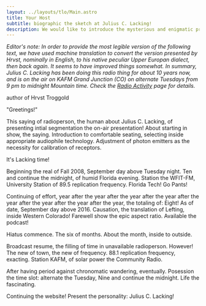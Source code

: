 ```yaml
---
layout: ../layouts/tlo/Main.astro
title: Your Host
subtitle: biographic the sketch at Julius C. Lacking!
description: We would like to introduce the mysterious and enigmatic presence behind The Lacking Organization, but instead we'll talk about Julius C. Lacking.
---
```



<div style="float: right;">
  <YourHost />
</div>

*Editor's note: In order to provide the most legible version of the following text, we have used machine translation to convert the version presented by Hrvst, nominally in English, to his native peculiar Upper Europan dialect, then back again. It seems to have improved things somewhat. In summary, Julius C. Lacking has been doing this radio thing for about 10 years now, and is on the air on KAFM Grand Junction (CO) on alternate Tuesdays from 9 pm to midnight Mountain time. Check the [Radio Activity](pages/radio_activity.md) page for details.*

author of Hrvst Troggold

"Greetings!"

This saying of radioperson, the human about Julius C. Lacking, of presenting intial segmentation the on-air presentation! About starting in show, the saying. Introduction to comfortable seating, selecting inside appropriate audiophile technology. Adjustment of photon emitters as the necessity for calibration of receptors.

It's Lacking time!

Beginning the real of Fall 2008, September day above Tuesday night. Ten and continue the midnight, of humid Florida evening. Station the WFIT-FM, University Station of 89.5 replication frequency. Florida Tech! Go Pants!

Continuing of effort, year after the year after the year after the year after the year after the year after the year after the year, the totaling of: Eight! As of date, September day above 2016. Causation, the translation of Lefting, inside Western Colorado! Farewell show the epic aspect ratio. Available the podcast!

Hiatus commence. The six of months. About the month, inside to outside.

Broadcast resume, the filling of time in unavailable radioperson. However! The new of town, the new of frequency. 88.1 replication frequency, exacting. Station KAFM, of solar power the Community Radio.

After having period against chronomatic wandering, eventually. Posession the time slot: alternate the Tuesday, Nine and continue the midnight. Life the fascinating.

Continuing the website! Present the personality: Julius C. Lacking!
